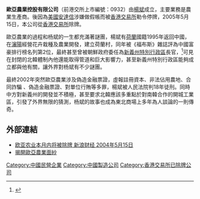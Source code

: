 '''歐亞農業控股有限公司'''（前港交所上市編號：0932）由[[杨斌_(商人)|楊斌]]成立，主要業務是農業生產商。後因為[[美國|美國]][[安達信|安達信]]涉嫌做假帳而被[[香港交易所|香港交易所]]勒令停牌，2005年5月15日，本公司從[[香港交易所|香港交易所]]除牌。

歐亞農業的過程和杨斌的一生都充滿著謎團，楊斌有[[荷蘭|荷蘭]]國籍1995年返回中國，在[[瀋陽|瀋陽]]經營花卉栽種及農業開發，建立荷蘭村，同年被《福布斯》雜誌評為中國富豪排行榜名列第2位，最終甚至曾被朝鮮政府委任為[[新義州特別行政區|新義州特別行政區]]長官，<ref>{{Cite web |url=http://std.stheadline.com/archive/fullstory.asp?andor=or&year1=2003&month1=7&day1=15&year2=2003&month2=7&day2=15&category=all&id=20030715a05&keyword1=&keyword2= |title=楊斌六罪成立囚十八年 |accessdate=2016-05-05 |archive-date=2017-01-14 |archive-url=https://web.archive.org/web/20170114060411/http://std.stheadline.com/archive/fullstory.asp?andor=or&year1=2003&month1=7&day1=15&year2=2003&month2=7&day2=15&category=all&id=20030715a05&keyword1=&keyword2= |dead-url=no }}</ref>可見在封閉的北韓體制內他還能取得管道和巨大影響力，甚至新義州特別行政區能夠成立都與他有關，讓外界對杨斌有不少謎團。

最終2002年突然歐亞農業涉及偽造金融票證，虛報註冊資本、非法佔用農地、合同詐騙 、偽造金融票證、對單位行賄等多罪，楊斌被人民法院判18年徒刑。同時中方對新義州的開發並不積極，甚至要求北韓應該多重點於對南韓合作的開城工業區，引發了外界無限的猜測，杨斌的故事也成為東北商場上多年為人談論的一則傳奇。

==外部連結==
*[http://finance.sina.com.cn/roll/20040515/1020762072.shtml 欧亚农业本月内将被除牌 新浪财经 2004年5月15日] {{Wayback|url=http://finance.sina.com.cn/roll/20040515/1020762072.shtml |date=20110716060321 }} 
*[http://finance.sina.com.cn/t/20021104/1008274484.html 揭開歐亞農業面紗] {{Wayback|url=http://finance.sina.com.cn/t/20021104/1008274484.html |date=20190823093004 }}  

[[Category:中國民營企業|Category:中國民營企業]]
[[Category:中國製造公司|Category:中國製造公司]]
[[Category:香港交易所已除牌公司|Category:香港交易所已除牌公司]]